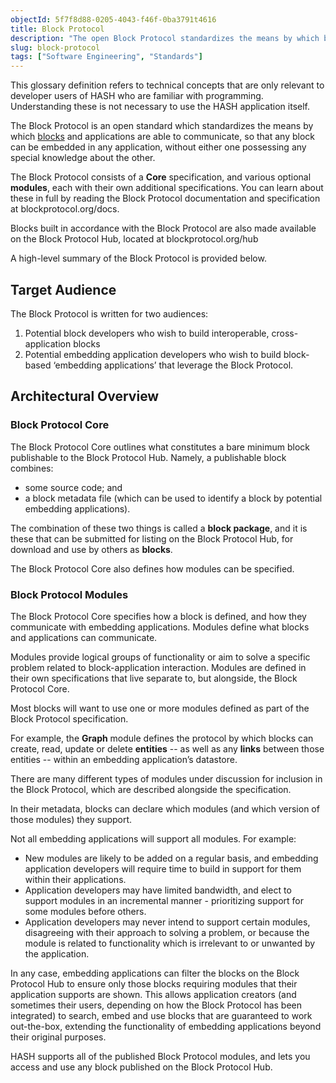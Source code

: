 ```yaml
---
objectId: 5f7f8d88-0205-4043-f46f-0ba3791t4616
title: Block Protocol
description: "The open Block Protocol standardizes the means by which blocks and the applications that embed them communicate."
slug: block-protocol
tags: ["Software Engineering", "Standards"]
---
```


<Callout style="information" type="coming-soon">
  This glossary definition refers to technical concepts that are only relevant
  to developer users of HASH who are familiar with programming. Understanding
  these is not necessary to use the HASH application itself.
</Callout>

The Block Protocol is an open standard which standardizes the means by which [blocks](/glossary/blocks) and applications are able to communicate, so that any block can be embedded in any application, without either one possessing any special knowledge about the other.

The Block Protocol consists of a **Core** specification, and various optional **modules**, each with their own additional specifications. You can learn about these in full by reading the Block Protocol documentation and specification at blockprotocol.org/docs.

Blocks built in accordance with the Block Protocol are also made available on the Block Protocol Hub, located at blockprotocol.org/hub

A high-level summary of the Block Protocol is provided below.

## Target Audience

The Block Protocol is written for two audiences:

1. Potential block developers who wish to build interoperable, cross-application blocks
1. Potential embedding application developers who wish to build block-based ‘embedding applications’ that leverage the Block Protocol.

## Architectural Overview

### Block Protocol Core

The Block Protocol Core outlines what constitutes a bare minimum block publishable to the Block Protocol Hub. Namely, a publishable block combines:

- some source code; and
- a block metadata file (which can be used to identify a block by potential embedding applications).

The combination of these two things is called a **block package**, and it is these that can be submitted for listing on the Block Protocol Hub, for download and use by others as **blocks**.

The Block Protocol Core also defines how modules can be specified.

### Block Protocol Modules

The Block Protocol Core specifies how a block is defined, and how they communicate with embedding applications. Modules define what blocks and applications can communicate.

Modules provide logical groups of functionality or aim to solve a specific problem related to block-application interaction. Modules are defined in their own specifications that live separate to, but alongside, the Block Protocol Core.

Most blocks will want to use one or more modules defined as part of the Block Protocol specification.

For example, the **Graph** module defines the protocol by which blocks can create, read, update or delete **entities** -- as well as any **links** between those entities -- within an embedding application’s datastore.

There are many different types of modules under discussion for inclusion in the Block Protocol, which are described alongside the specification.

In their metadata, blocks can declare which modules (and which version of those modules) they support.

Not all embedding applications will support all modules. For example:

- New modules are likely to be added on a regular basis, and embedding application developers will require time to build in support for them within their applications.
- Application developers may have limited bandwidth, and elect to support modules in an incremental manner - prioritizing support for some modules before others.
- Application developers may never intend to support certain modules, disagreeing with their approach to solving a problem, or because the module is related to functionality which is irrelevant to or unwanted by the application.

In any case, embedding applications can filter the blocks on the Block Protocol Hub to ensure only those blocks requiring modules that their application supports are shown. This allows application creators (and sometimes their users, depending on how the Block Protocol has been integrated) to search, embed and use blocks that are guaranteed to work out-the-box, extending the functionality of embedding applications beyond their original purposes.

HASH supports all of the published Block Protocol modules, and lets you access and use any block published on the Block Protocol Hub.

